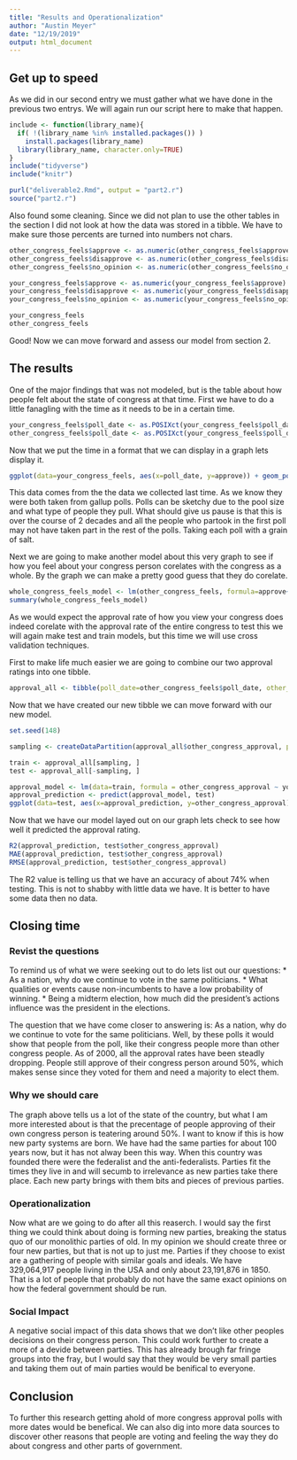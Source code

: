 ```yaml
---
title: "Results and Operationalization"
author: "Austin Meyer"
date: "12/19/2019"
output: html_document
---
```


## Get up to speed

  As we did in our second entry we must gather what we have done in the previous two entrys. We will again run our script here to make that happen.
  
```r
include <- function(library_name){
  if( !(library_name %in% installed.packages()) )
    install.packages(library_name) 
  library(library_name, character.only=TRUE)
}
include("tidyverse")
include("knitr")

purl("deliverable2.Rmd", output = "part2.r")
source("part2.r")
```
  Also found some cleaning. Since we did not plan to use the other tables in the section I did not look at how the data was stored in a tibble. We have to make sure those percents are turned into numbers not chars.
```r
other_congress_feels$approve <- as.numeric(other_congress_feels$approve)
other_congress_feels$disapprove <- as.numeric(other_congress_feels$disapprove)
other_congress_feels$no_opinion <- as.numeric(other_congress_feels$no_opinion)

your_congress_feels$approve <- as.numeric(your_congress_feels$approve)
your_congress_feels$disapprove <- as.numeric(your_congress_feels$disapprove)
your_congress_feels$no_opinion <- as.numeric(your_congress_feels$no_opinion)

your_congress_feels
other_congress_feels
```

 Good! Now we can move forward and assess our model from section 2.
 
## The results
 
  One of the major findings that was not modeled, but is the table about how people felt about the state of congress at that time. First we have to do a little fanagling with the time as it needs to be in a certain time.
  
```r
your_congress_feels$poll_date <- as.POSIXct(your_congress_feels$poll_date)
other_congress_feels$poll_date <- as.POSIXct(your_congress_feels$poll_date)
```

  Now that we put the time in a format that we can display in a graph lets display it.
```r
ggplot(data=your_congress_feels, aes(x=poll_date, y=approve)) + geom_point(aes(x=poll_date, y=approve, color="Your Congress Person")) + geom_point(aes(x=other_congress_feels$poll_date, y=other_congress_feels$approve, color="Congress")) + labs(x="Approximate Poll Date", y="Approval of Congress (%)")
```

  This data comes from the the data we collected last time. As we know they were both taken from gallup polls. Polls can be sketchy due to the pool size and what type of people they pull. What should give us pause is that this is over the course of 2 decades and all the people who partook in the first poll may not have taken part in the rest of the polls. Taking each poll with a grain of salt.
  
  Next we are going to make another model about this very graph to see if how you feel about your congress person corelates with the congress as a whole. By the graph we can make a pretty good guess that they do corelate.

```r
whole_congress_feels_model <- lm(other_congress_feels, formula=approve~your_congress_feels$approve)
summary(whole_congress_feels_model)
```

  As we would expect the approval rate of how you view your congress does indeed corelate with the approval rate of the entire congress to test this we will again make test and train models, but this time we will use cross validation techniques.
  
  First to make life much easier we are going to combine our two approval ratings into one tibble.
```r
approval_all <- tibble(poll_date=other_congress_feels$poll_date, other_congress_approval=other_congress_feels$approve, your_congress_approval=your_congress_feels$approve)
```

  Now that we have created our new tibble we can move forward with our new model.
```r
set.seed(148)

sampling <- createDataPartition(approval_all$other_congress_approval, p = 0.70, list = FALSE)

train <- approval_all[sampling, ]
test <- approval_all[-sampling, ]

approval_model <- lm(data=train, formula = other_congress_approval ~ your_congress_approval)
approval_prediction <- predict(approval_model, test)
ggplot(data=test, aes(x=approval_prediction, y=other_congress_approval)) + geom_point()
```

  Now that we have our model layed out on our graph lets check to see how well it predicted the approval rating.
  
```r
R2(approval_prediction, test$other_congress_approval)
MAE(approval_prediction, test$other_congress_approval)
RMSE(approval_prediction, test$other_congress_approval)
```

  The R2 value is telling us that we have an accuracy of about 74% when testing. This is not to shabby with little data we have. It is better to have some data then no data.

## Closing time

### Revist the questions

  To remind us of what we were seeking out to do lets list out our questions:
* As a nation, why do we continue to vote in the same politicians. 
* What qualities or events cause non-incumbents to have a low probability of winning. 
* Being a midterm election, how much did the president's actions influence was the president in the elections.

The question that we have come closer to answering is: As a nation, why do we continue to vote for the same politicians. Well, by these polls it would show that people from the poll, like their congress people more than other congress people. As of 2000, all the approval rates have been steadly dropping. People still approve of their congress person around 50%, which makes sense since they voted for them and need a majority to elect them.

### Why we should care

  The graph above tells us a lot of the state of the country, but what I am more interested about is that the precentage of people approving of their own congress person is teatering around 50%. I want to know if this is how new party systems are born. We have had the same parties for about 100 years now, but it has not alway been this way. When this country was founded there were the federalist and the anti-federalists. Parties fit the times they live in and will secumb to irrelevance as new parties take there place. Each new party brings with them bits and pieces of previous parties.
  
### Operationalization

  Now what are we going to do after all this reaserch. I would say the first thing we could think about doing is forming new parties, breaking the status quo of our monolithic parties of old. In my opinion we should create three or four new parties, but that is not up to just me. Parties if they choose to exist are a gathering of people with similar goals and ideals. We have 329,064,917 people living in the USA and only about 23,191,876 in 1850. That is a lot of people that probably do not have the same exact opinions on how the federal government should be run.
  
### Social Impact

  A negative social impact of this data shows that we don't like other peoples decisions on their congress person. This could work further to create a more of a devide between parties. This has already brough far fringe groups into the fray, but I would say that they would be very small parties and taking them out of main parties would be benifical to everyone.
  
## Conclusion

  To further this research getting ahold of more congress approval polls with more dates would be benefical. We can also dig into more data sources to discover other reasons that people are voting and feeling the way they do about congress and other parts of government.

  